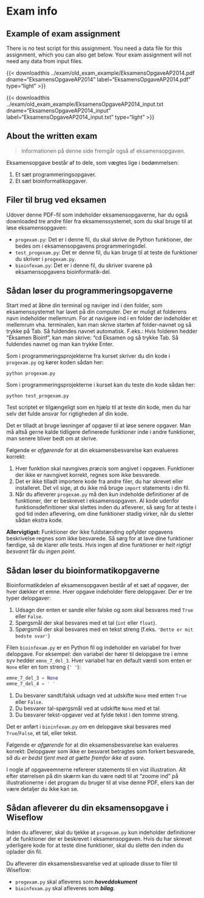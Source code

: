 
# Exam info {.unnumbered #sec-exam}

## Example of exam assignment  {.unnumbered}

There is no test script for this assignment. You need a data file for this assignment, which you can also get below. Your exam assignment will not need any data from input files. 

{{< downloadthis ../exam/old_exam_example/EksamensOpgaveAP2014.pdf dname="EksamensOpgaveAP2014" label="EksamensOpgaveAP2014.pdf" type="light" >}}

{{< downloadthis ../exam/old_exam_example/EksamensOpgaveAP2014_input.txt dname="EksamensOpgaveAP2014_input" label="EksamensOpgaveAP2014_input.txt" type="light" >}}
  
## About the written exam

> Informationen på denne side fremgår også af eksamensopgaven.

Eksamensopgave består af to dele, som vægtes lige i bedømmelsen:

1. Et sæt programmeringsopgaver.
2. Et sæt bioinformatikopgaver.

## Filer til brug ved eksamen

Udover denne PDF-fil som indeholder eksamensopgaverne, har du også downloaded tre andre filer fra eksamenssystemet, som du skal bruge til at løse eksamensopgaven:

- `progexam.py`: Det er i denne fil, du skal skrive de Python funktioner, der bedes om i eksamensopgavens programmeringsdel.
- `test_progexam.py`: Det er denne fil, du kan bruge til at teste de funktioner du skriver i `progexam.py`.
- `bioinfexam.py`: Det er i denne fil, du skriver svarene på eksamensopgavens bioinformatik-del.

## Sådan løser du programmeringsopgaverne

Start med at åbne din terminal og naviger ind i den folder, som eksamenssystemet har lavet på din computer. Der er muligt at folderens navn indeholder mellemrum. For at navigere ind i en folder der indeholder et mellemrum vha. terminalen, kan man skrive starten af folder-navnet og så trykke på Tab. Så fuldendes navnet automatisk. F.eks.: Hvis folderen hedder “Eksamen Bioinf”, kan man skrive: “cd Eksamen og så trykke Tab. Så fuldendes navnet og man kan trykke Enter.

Som i programmeringsprojekterne fra kurset skriver du din kode i `progexam.py` og kører koden sådan her:

```
python progexam.py
```

Som i programmeringsprojekterne i kurset kan du teste din kode sådan her:

```
python test_progexam.py
```

Test scriptet er tilgængeligt som en hjælp til at teste din kode, men du har selv det fulde ansvar for rigtigheden af din kode.

Det er tilladt at bruge løsninger af opgaver til at løse senere opgaver. Man må altså gerne kalde tidligere definerede funktioner inde i andre funktioner, man senere bliver bedt om at skrive.

Følgende er *afgørende* for at din eksamensbesvarelse kan evalueres korrekt:

1. Hver funktion skal navngives *præcis* som angivet i opgaven. Funktioner der ikke er navngivet korrekt, regnes som ikke besvarede.
2. Det er ikke tilladt importere kode fra andre filer, du har skrevet eller installeret. Det vil sige, at du ikke må bruge `import` statements i din fil.
3. Når du afleverer `progexam.py` må den  *kun* indeholde definitioner af de funktioner, der er beskrevet i eksamensopgaven. Al kode udenfor funktionsdefinitioner skal slettes inden du afleverer, så sørg for at teste i god tid inden aflevering, om dine funktioner stadig virker, når du sletter sådan ekstra kode.

**Allervigtigst:** Funktioner der ikke fuldstænding opfylder opgavens beskrivelse regnes som ikke besvarede. Så sørg for at lave dine funktioner færdige, så de klarer *alle* tests. Hvis ingen af dine funktioner er *helt rigtigt besvaret* får du *ingen point*.

## Sådan løser du bioinformatikopgaverne

Bioinformatikdelen af eksamensopgaven består af et sæt af  opgaver, der hver dækker et emne. Hver opgave indeholder flere delopgaver. Der er tre typer delopgaver:

1. Udsagn der enten er sande eller falske og som skal besvares med `True` eller `False`.
2. Spørgsmål der skal besvares med et tal (`int` eller `float`).
3. Spørgsmål der skal besvares med en tekst streng (f.eks. `'Dette er mit bedste svar'`)

Filen `bioinfexam.py` er en Python fil og indeholder en variabel for hver delopgave. For eksempel: den variabel der hører til delopgave tre i emne syv hedder `emne_7_del_3`. Hver variabel har en default værdi som enten er `None` eller en tom streng (`' '`):

```python
emne_7_del_3 = None
emne_7_del_4 = ' '
```

1. Du besvarer sandt/falsk udsagn ved at udskifte `None` med enten `True` eller `False`. 
2. Du besvarer tal-spørgsmål ved at udskifte `None` med et tal. 
3. Du besvarer tekst-opgaver ved at fylde tekst i den tomme streng. 

Det er anført i `bioinfexam.py` om en delopgave skal besvares med `True`/`False`, et tal, eller tekst.

Følgende er *afgørende* for at din eksamensbesvarelse kan evalueres korrekt: Delopgaver som ikke er besvaret betragtes som forkert besvarede, *så du er bedst tjent med at gætte fremfor ikke at svare*.

I nogle af opgaveemnerne refererer statements til en vist illustration. Alt efter størrelsen på din skærm kan du være nødt til at "zoome ind" på illustrationerne i det program du bruger til at vise denne PDF, ellers kan der være detaljer du ikke kan se.

## Sådan afleverer du din eksamensopgave i Wiseflow

Inden du afleverer, skal du tjekke at `progexam.py` kun indeholder definitioner af de funktioner der er beskrevet i eksamensopgaven. Hvis du har skrevet yderligere kode for at teste dine funktioner, skal du slette den inden du oplader din fil.

Du afleverer din eksamensbesvarelse ved at uploade disse to filer til Wiseflow:

* `progexam.py` skal afleveres som **_hoveddokument_**
* `bioinfexam.py` skal afleveres som **_bilag_**.




